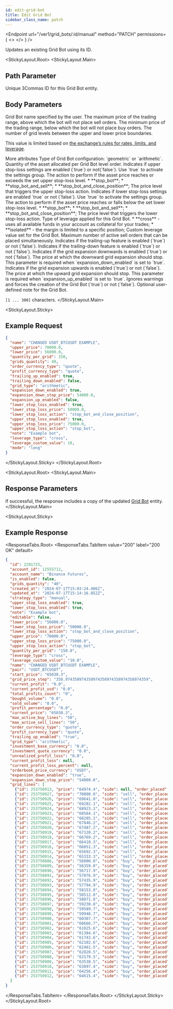 ```yaml
---
id: edit-grid-bot
title: Edit Grid Bot
sidebar_class_name: patch
---
```


<Endpoint
  url="/ver1/grid_bots/:id/manual"
  method="PATCH"
  permissions={
    <>
      <Permission title="Permission" description="BOTS_WRITE" />
      <Permission title="Security" description="SIGNED" />
    </>
  }
/>

  Updates an existing Grid Bot using its ID.

<Separator />

<StickyLayout.Root>
   <StickyLayout.Main>

## Path Parameter 
<ApiParam name='id' type='integer' id="id" required>
   Unique 3Commas ID for this Grid Bot entity.
</ApiParam>

## Body Parameters 

<ApiParam name='name' type='integer' id="name" required>
  Grid Bot name specified by the user.
</ApiParam>

<ApiParam name='upper_price' type='number' id="upper_price" required>
   The maximum price of the trading range, above which the bot will not place sell orders.
</ApiParam>

<ApiParam name='lower_price' type='number' id="lower_price" required>
   The minimum price of the trading range, below which the bot will not place buy orders.
</ApiParam>

<ApiParam name='grids_quantity' type="number" id="grids_quantity" required>
  The number of grid levels between the upper and lower price boundaries.

  This value is limited based on [the exchange’s rules for rates, limits, and leverage](/market-data/3_currency_rates_and_limits_with_leverage_data.mdx).
</ApiParam> 


<CollapseAll>
<CollapseAllHeading> More attributes <CollapseAllButton /> </CollapseAllHeading>

<CollapsibleApiParam name="grid_type" type="string" id="grid_type">
  Type of Grid Bot configuration: `geometric` or `arithmetic`.
</CollapsibleApiParam>

<CollapsibleApiParam name="quantity_per_grid" type="number" id="quantity_per_grid" required>
   Quantity of the asset allocated per Grid Bot level order.
</CollapsibleApiParam>

<CollapsibleApiParam name="upper_stop_loss_enabled" type="boolean" id="upper_stop_loss_enabled">
  Indicates if upper stop-loss settings are enabled (`true`) or not(`false`). Use `true` to activate the settings group.
</CollapsibleApiParam>

<CollapsibleApiParam name="upper_stop_loss_action" type="string" id="upper_stop_loss_action">
  The action to perform if the asset price reaches or exceeds the set upper stop-loss level.
  <CollapsibleNestedParams openName="Hide allowed values" collapsedName="Show allowed values">
      * **stop_bot**;
      * **stop_bot_and_sell**;
      * **stop_bot_and_close_position**;
     </CollapsibleNestedParams>
</CollapsibleApiParam>

<CollapsibleApiParam name="upper_stop_loss_price" type="number" id="upper_stop_loss_price">
  The price level that triggers the upper stop-loss action.
</CollapsibleApiParam> 
   
<CollapsibleApiParam name="lower_stop_loss_enabled" type="boolean" id="lower_stop_loss_enabled">
   Indicates if lower stop-loss settings are enabled `true` or not (`false`). Use `true` to activate the settings group.
</CollapsibleApiParam>

<CollapsibleApiParam name="lower_stop_loss_action" type="string" id="lower_stop_loss_action">
   The action to perform if the asset price reaches or falls below the set lower stop-loss level.
   <CollapsibleNestedParams openName="Hide allowed values" collapsedName="Show allowed values">
      * **stop_bot**;
      * **stop_bot_and_sell**;
      * **stop_bot_and_close_position**;
     </CollapsibleNestedParams>
</CollapsibleApiParam>

<CollapsibleApiParam name="lower_stop_loss_price" type="number" id="lower_stop_loss_price">
   The price level that triggers the lower stop-loss action.
</CollapsibleApiParam>

<CollapsibleApiParam name="leverage_type" type="string" id="leverage_type">
Type of leverage applied for this Grid Bot.
    <CollapsibleNestedParams openName="Hide allowed values" collapsedName="Show allowed values">
      * **cross** - uses all available funds in your account as collateral for your trades;
      * **isolated** - the margin is limited to a specific position;
      </CollapsibleNestedParams>
</CollapsibleApiParam>

<CollapsibleApiParam name="leverage_custom_value" type="number" id="leverage_custom_value">
   Custom leverage value set for the Grid Bot.
</CollapsibleApiParam>

<CollapsibleApiParam name="max_active_sell_lines" type="integer" id="max_active_sell_lines">
   Maximum number of active sell orders that can be placed simultaneously.
</CollapsibleApiParam>

<CollapsibleApiParam name="trailing_up_enabled" type="boolean" id="trailing_up_enabled">
   Indicates if the trailing-up feature is enabled (`true`) or not (`false`).
</CollapsibleApiParam>

<CollapsibleApiParam name="trailing_down_enabled" type="boolean" id="trailing_down_enabled">
   Indicates if the trailing-down feature is enabled (`true`) or not (`false`).
</CollapsibleApiParam>

<CollapsibleApiParam name="expansion_down_enabled" type="boolean" id="expansion_down_enabled">
   Indicates if the grid expansion downwards is enabled (`true`) or not (`false`).
</CollapsibleApiParam>

<CollapsibleApiParam name="expansion_down_stop_price" type="number" id="expansion_down_stop_price" required>
   The price at which the downward grid expansion should stop.
   This parameter is required when `expansion_down_enabled` is set to `true`.
</CollapsibleApiParam>

<CollapsibleApiParam name="expansion_up_enabled" type="boolean" id="expansion_up_stop_price">
   Indicates if the grid expansion upwards is enabled (`true`) or not (`false`).
</CollapsibleApiParam>  

<CollapsibleApiParam name="expansion_up_stop_price" type="boolean" id="expansion_up_stop_price" required>
   The price at which the upward grid expansion should stop.
   This parameter is required when `expansion_up_enabled` is set to `true`.
</CollapsibleApiParam>

<CollapsibleApiParam name="ignore_warnings" type="boolean" id="ignore_warnings">
   Ignores warnings and forces the creation of the Grid Bot (`true`) or not (`false`).
</CollapsibleApiParam>

<CollapsibleApiParam name="note" type="string" id="note">
   Optional user-defined note for the Grid Bot.
   
   `[1 ... 300]` characters.
</CollapsibleApiParam>
</CollapseAll>
</StickyLayout.Main>


<StickyLayout.Sticky>

## Example Request

```json title="PATCH /ver1/grid_bots/2291725/manual"
{
  "name": "CHANGED USDT_BTCUSDT EXAMPLE",
  "upper_price": 70000.0,
  "lower_price": 56000.0,
  "quantity_per_grid": 150,
  "grids_quantity": 40,
  "order_currency_type": "quote",
  "profit_currency_type": "quote",
  "trailing_up_enabled": true,
  "trailing_down_enabled": false,
  "grid_type": "arithmetic",
  "expansion_down_enabled": true,
  "expansion_down_stop_price": 54000.0,
  "expansion_up_enabled": false,
  "lower_stop_loss_enabled": true,
  "lower_stop_loss_price": 50000.0,
  "lower_stop_loss_action": "stop_bot_and_close_position",
  "upper_stop_loss_enabled": true,
  "upper_stop_loss_price": 75000.0,
  "upper_stop_loss_action": "stop_bot",
  "note": "Example bot",
  "leverage_type": "cross",
  "leverage_custom_value": 10,
  "mode": "long"
}
```
</StickyLayout.Sticky>
</StickyLayout.Root>

<StickyLayout.Root>
<StickyLayout.Main>

## Response Parameters 

If successful, the response includes a copy of the updated [Grid Bot](/grid-bot/0_grid_bot_entity.mdx) entity.
</StickyLayout.Main>

<StickyLayout.Sticky>

## Example Response

<ResponseTabs.Root>
<ResponseTabs.TabItem value="200" label="200 OK" default>

```json
{
  "id": 2291725,
  "account_id": 12555712,
  "account_name": "Binance Futures",
  "is_enabled": false,
  "grids_quantity": "40",
  "created_at": "2024-07-17T15:03:24.406Z",
  "updated_at": "2024-07-17T15:14:16.852Z",
  "strategy_type": "manual",
  "upper_stop_loss_enabled": true,
  "lower_stop_loss_enabled": true,
  "note": "Example bot",
  "editable": false,
  "lower_price": "56000.0",
  "lower_stop_loss_price": "50000.0",
  "lower_stop_loss_action": "stop_bot_and_close_position",
  "upper_price": "70000.0",
  "upper_stop_loss_price": "75000.0",
  "upper_stop_loss_action": "stop_bot",
  "quantity_per_grid": "150.0",
  "leverage_type": "cross",
  "leverage_custom_value": "10.0",
  "name": "CHANGED USDT_BTCUSDT EXAMPLE",
  "pair": "USDT_BTCUSDT",
  "start_price": "65030.3",
  "grid_price_step": "358.974358974358974358974358974358974359",
  "current_profit": "0.0",
  "current_profit_usd": "0.0",
  "total_profits_count": "0",
  "bought_volume": "0.0",
  "sold_volume": "0.0",
  "profit_percentage": "0.0",
  "current_price": "65030.3",
  "max_active_buy_lines": "50",
  "max_active_sell_lines": "50",
  "order_currency_type": "quote",
  "profit_currency_type": "quote",
  "trailing_up_enabled": "true",
  "grid_type": "arithmetic",
  "investment_base_currency": "0.0",
  "investment_quote_currency": "0.0",
  "unrealized_profit_loss": "0.0",
  "current_profit_loss": null,
  "current_profit_loss_percent": null,
  "orderbook_price_currency": "USDT",
  "expansion_down_enabled": "true",
  "expansion_down_stop_price": "54000.0",
  "grid_lines": [
    {"id": 253750913, "price": "64974.4", "side": null, "order_placed": false},
    {"id": 253750927, "price": "70000.0", "side": "sell", "order_placed": false},
    {"id": 253750926, "price": "69641.0", "side": "sell", "order_placed": false},
    {"id": 253750925, "price": "69282.1", "side": "sell", "order_placed": false},
    {"id": 253750924, "price": "68923.1", "side": "sell", "order_placed": false},
    {"id": 253750923, "price": "68564.1", "side": "sell", "order_placed": false},
    {"id": 253750922, "price": "68205.1", "side": "sell", "order_placed": false},
    {"id": 253750921, "price": "67846.2", "side": "sell", "order_placed": false},
    {"id": 253750920, "price": "67487.2", "side": "sell", "order_placed": false},
    {"id": 253750919, "price": "67128.2", "side": "sell", "order_placed": false},
    {"id": 253750918, "price": "66769.2", "side": "sell", "order_placed": false},
    {"id": 253750917, "price": "66410.3", "side": "sell", "order_placed": false},
    {"id": 253750916, "price": "66051.3", "side": "sell", "order_placed": false},
    {"id": 253750915, "price": "65692.3", "side": "sell", "order_placed": false},
    {"id": 253750914, "price": "65333.3", "side": "sell", "order_placed": false},
    {"id": 253750888, "price": "56000.0", "side": "buy", "order_placed": false},
    {"id": 253750889, "price": "56359.0", "side": "buy", "order_placed": false},
    {"id": 253750890, "price": "56717.9", "side": "buy", "order_placed": false},
    {"id": 253750891, "price": "57076.9", "side": "buy", "order_placed": false},
    {"id": 253750892, "price": "57435.9", "side": "buy", "order_placed": false},
    {"id": 253750893, "price": "57794.9", "side": "buy", "order_placed": false},
    {"id": 253750894, "price": "58153.8", "side": "buy", "order_placed": false},
    {"id": 253750895, "price": "58512.8", "side": "buy", "order_placed": false},
    {"id": 253750896, "price": "58871.8", "side": "buy", "order_placed": false},
    {"id": 253750897, "price": "59230.8", "side": "buy", "order_placed": false},
    {"id": 253750898, "price": "59589.7", "side": "buy", "order_placed": false},
    {"id": 253750899, "price": "59948.7", "side": "buy", "order_placed": false},
    {"id": 253750900, "price": "60307.7", "side": "buy", "order_placed": false},
    {"id": 253750901, "price": "60666.7", "side": "buy", "order_placed": false},
    {"id": 253750902, "price": "61025.6", "side": "buy", "order_placed": false},
    {"id": 253750903, "price": "61384.6", "side": "buy", "order_placed": false},
    {"id": 253750904, "price": "61743.6", "side": "buy", "order_placed": false},
    {"id": 253750905, "price": "62102.6", "side": "buy", "order_placed": false},
    {"id": 253750906, "price": "62461.5", "side": "buy", "order_placed": false},
    {"id": 253750907, "price": "62820.5", "side": "buy", "order_placed": false},
    {"id": 253750908, "price": "63179.5", "side": "buy", "order_placed": false},
    {"id": 253750909, "price": "63538.5", "side": "buy", "order_placed": false},
    {"id": 253750910, "price": "63897.4", "side": "buy", "order_placed": false},
    {"id": 253750911, "price": "64256.4", "side": "buy", "order_placed": false},
    {"id": 253750912, "price": "64615.4", "side": "buy", "order_placed": false}
  ]
}
```
  </ResponseTabs.TabItem>
  </ResponseTabs.Root>
</StickyLayout.Sticky>
</StickyLayout.Root>